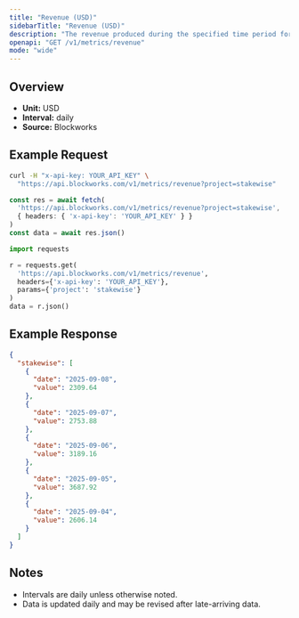 ```yaml
---
title: "Revenue (USD)"
sidebarTitle: "Revenue (USD)"
description: "The revenue produced during the specified time period for given project."
openapi: "GET /v1/metrics/revenue"
mode: "wide"
---
```


## Overview

- **Unit:** USD
- **Interval:** daily
- **Source:** Blockworks

## Example Request

<CodeGroup>

```bash cURL
curl -H "x-api-key: YOUR_API_KEY" \
  "https://api.blockworks.com/v1/metrics/revenue?project=stakewise"
```

```typescript TypeScript
const res = await fetch(
  'https://api.blockworks.com/v1/metrics/revenue?project=stakewise',
  { headers: { 'x-api-key': 'YOUR_API_KEY' } }
)
const data = await res.json()
```

```python Python
import requests

r = requests.get(
  'https://api.blockworks.com/v1/metrics/revenue',
  headers={'x-api-key': 'YOUR_API_KEY'},
  params={'project': 'stakewise'}
)
data = r.json()
```

</CodeGroup>

## Example Response

```json
{
  "stakewise": [
    {
      "date": "2025-09-08",
      "value": 2309.64
    },
    {
      "date": "2025-09-07",
      "value": 2753.88
    },
    {
      "date": "2025-09-06",
      "value": 3189.16
    },
    {
      "date": "2025-09-05",
      "value": 3687.92
    },
    {
      "date": "2025-09-04",
      "value": 2606.14
    }
  ]
}
```

## Notes
- Intervals are daily unless otherwise noted.
- Data is updated daily and may be revised after late-arriving data.